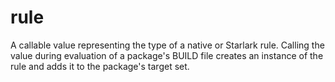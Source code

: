 <html devsite>
<head>
  <meta name="project_path" value="/_project.yaml">
  <meta name="book_path" value="/versions/6.1.0/_book.yaml">
</head>
<body>

<h1 class="page-title" id="modules.rule">rule</h1>

<!-- {% raw %} -->

A callable value representing the type of a native or Starlark rule. Calling the value during evaluation of a package's BUILD file creates an instance of the rule and adds it to the package's target set.



</body>
</html>

<!-- {% endraw %} -->
